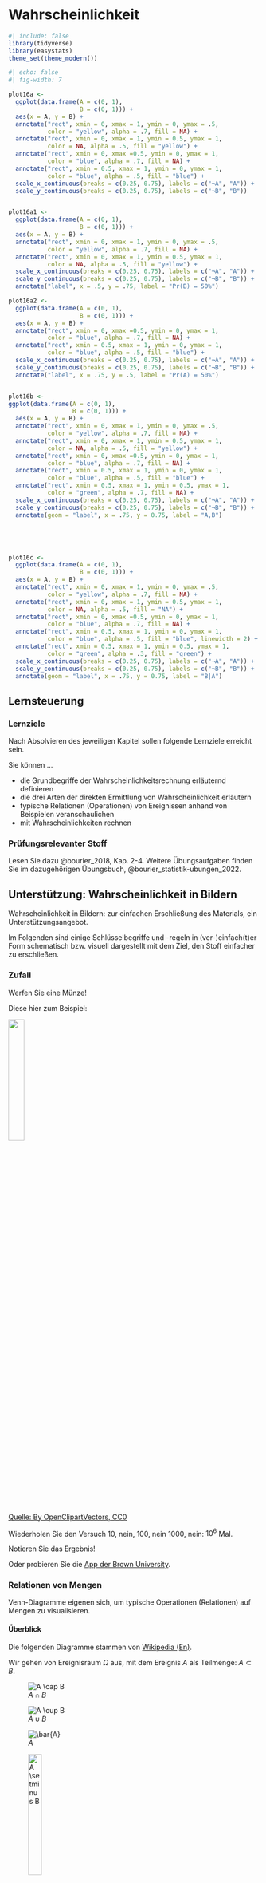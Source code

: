 
# Wahrscheinlichkeit

```r
#| include: false
library(tidyverse)
library(easystats)
theme_set(theme_modern())
```



```r
#| echo: false
#| fig-width: 7

plot16a <-
  ggplot(data.frame(A = c(0, 1),
                    B = c(0, 1))) +
  aes(x = A, y = B) +
  annotate("rect", xmin = 0, xmax = 1, ymin = 0, ymax = .5,
           color = "yellow", alpha = .7, fill = NA) +
  annotate("rect", xmin = 0, xmax = 1, ymin = 0.5, ymax = 1,
           color = NA, alpha = .5, fill = "yellow") +
  annotate("rect", xmin = 0, xmax =0.5, ymin = 0, ymax = 1,
           color = "blue", alpha = .7, fill = NA) +
  annotate("rect", xmin = 0.5, xmax = 1, ymin = 0, ymax = 1,
           color = "blue", alpha = .5, fill = "blue") +
  scale_x_continuous(breaks = c(0.25, 0.75), labels = c("¬A", "A")) +
  scale_y_continuous(breaks = c(0.25, 0.75), labels = c("¬B", "B"))


plot16a1 <-
  ggplot(data.frame(A = c(0, 1),
                    B = c(0, 1))) +
  aes(x = A, y = B) +
  annotate("rect", xmin = 0, xmax = 1, ymin = 0, ymax = .5,
           color = "yellow", alpha = .7, fill = NA) +
  annotate("rect", xmin = 0, xmax = 1, ymin = 0.5, ymax = 1,
           color = NA, alpha = .5, fill = "yellow") +
  scale_x_continuous(breaks = c(0.25, 0.75), labels = c("¬A", "A")) +
  scale_y_continuous(breaks = c(0.25, 0.75), labels = c("¬B", "B")) +
  annotate("label", x = .5, y = .75, label = "Pr(B) = 50%")

plot16a2 <-
  ggplot(data.frame(A = c(0, 1),
                    B = c(0, 1))) +
  aes(x = A, y = B) +
  annotate("rect", xmin = 0, xmax =0.5, ymin = 0, ymax = 1,
           color = "blue", alpha = .7, fill = NA) +
  annotate("rect", xmin = 0.5, xmax = 1, ymin = 0, ymax = 1,
           color = "blue", alpha = .5, fill = "blue") +
  scale_x_continuous(breaks = c(0.25, 0.75), labels = c("¬A", "A")) +
  scale_y_continuous(breaks = c(0.25, 0.75), labels = c("¬B", "B")) +
  annotate("label", x = .75, y = .5, label = "Pr(A) = 50%")


plot16b <-
ggplot(data.frame(A = c(0, 1),
                  B = c(0, 1))) +
  aes(x = A, y = B) +
  annotate("rect", xmin = 0, xmax = 1, ymin = 0, ymax = .5,
           color = "yellow", alpha = .7, fill = NA) +
  annotate("rect", xmin = 0, xmax = 1, ymin = 0.5, ymax = 1,
           color = NA, alpha = .5, fill = "yellow") +
  annotate("rect", xmin = 0, xmax =0.5, ymin = 0, ymax = 1,
           color = "blue", alpha = .7, fill = NA) +
  annotate("rect", xmin = 0.5, xmax = 1, ymin = 0, ymax = 1,
           color = "blue", alpha = .5, fill = "blue") +
  annotate("rect", xmin = 0.5, xmax = 1, ymin = 0.5, ymax = 1,
           color = "green", alpha = .7, fill = NA) +
  scale_x_continuous(breaks = c(0.25, 0.75), labels = c("¬A", "A")) +
  scale_y_continuous(breaks = c(0.25, 0.75), labels = c("¬B", "B")) +
  annotate(geom = "label", x = .75, y = 0.75, label = "A,B")





plot16c <-
  ggplot(data.frame(A = c(0, 1),
                    B = c(0, 1))) +
  aes(x = A, y = B) +
  annotate("rect", xmin = 0, xmax = 1, ymin = 0, ymax = .5,
           color = "yellow", alpha = .7, fill = NA) +
  annotate("rect", xmin = 0, xmax = 1, ymin = 0.5, ymax = 1,
           color = NA, alpha = .5, fill = "NA") +
  annotate("rect", xmin = 0, xmax =0.5, ymin = 0, ymax = 1,
           color = "blue", alpha = .7, fill = NA) +
  annotate("rect", xmin = 0.5, xmax = 1, ymin = 0, ymax = 1,
           color = "blue", alpha = .5, fill = "blue", linewidth = 2) +
  annotate("rect", xmin = 0.5, xmax = 1, ymin = 0.5, ymax = 1,
           color = "green", alpha = .3, fill = "green") +
  scale_x_continuous(breaks = c(0.25, 0.75), labels = c("¬A", "A")) +
  scale_y_continuous(breaks = c(0.25, 0.75), labels = c("¬B", "B")) +
  annotate(geom = "label", x = .75, y = 0.75, label = "B|A")


```

## Lernsteuerung


### Lernziele

Nach Absolvieren des jeweiligen Kapitel sollen folgende Lernziele erreicht sein.

Sie können ...


- die Grundbegriffe der Wahrscheinlichkeitsrechnung erläuternd definieren
- die drei Arten der direkten Ermittlung von Wahrscheinlichkeit erläutern
- typische Relationen (Operationen) von Ereignissen anhand von Beispielen veranschaulichen
- mit Wahrscheinlichkeiten rechnen



### Prüfungsrelevanter Stoff

Lesen Sie dazu @bourier_2018, Kap. 2-4. Weitere Übungsaufgaben finden Sie im dazugehörigen Übungsbuch, @bourier_statistik-ubungen_2022.



## Unterstützung: Wahrscheinlichkeit in Bildern

Wahrscheinlichkeit in Bildern: zur einfachen Erschließung des Materials,
ein Unterstützungsangebot.


Im Folgenden sind einige Schlüsselbegriffe und -regeln in (ver-)einfach(t)er Form schematisch bzw. visuell dargestellt mit dem Ziel, den Stoff einfacher zu erschließen.


### Zufall

Werfen Sie eine Münze!

Diese hier zum Beispiel:

![](https://upload.wikimedia.org/wikipedia/commons/thumb/a/a1/Coin-155597.svg/1024px-Coin-155597.svg.png){width=25%}

[Quelle: By OpenClipartVectors, CC0]( https://pixabay.com/pt/moeda-euro-europa-fran%C3%A7a-dinheiro-155597)

Wiederholen Sie den Versuch 10, nein, 100, nein 1000, nein: $10^6$ Mal.

Notieren Sie das Ergebnis!

Oder probieren Sie die [App der Brown University](https://seeing-theory.brown.edu/basic-probability/index.html#section1).



### Relationen von Mengen

Venn-Diagramme eigenen sich, um typische Operationen (Relationen) auf Mengen zu visualisieren.



#### Überblick

Die folgenden Diagramme stammen von [Wikipedia (En)](https://en.wikipedia.org/wiki/Venn_diagram).

Wir gehen von Ereignisraum $\Omega$ aus, mit dem Ereignis $A$ als Teilmenge: $A \subset B$.


::: {#fig-sets layout-ncol=2}




![$A \cap B$](https://upload.wikimedia.org/wikipedia/commons/thumb/9/99/Venn0001.svg/2560px-Venn0001.svg.png)




![$A \cup B$](https://upload.wikimedia.org/wikipedia/commons/thumb/3/30/Venn0111.svg/2560px-Venn0111.svg.png)




![$\bar{A}$](https://upload.wikimedia.org/wikipedia/commons/thumb/e/eb/Venn1010.svg/2560px-Venn1010.svg.png)






![$A \setminus B$](https://upload.wikimedia.org/wikipedia/commons/thumb/e/e6/Venn0100.svg/2560px-Venn0100.svg.png){width=25%}

Typische Mengenoperationen
:::



#### Disjunkte Ereignisse


(Engl. disjoint events)

$A= \{1,2,3\}; B= \{4,5,6\}$

$A$ und $B$ sind disjunkt: ihre Schnittmenge ist leer: $A \cap B = \emptyset$.





![](https://upload.wikimedia.org/wikipedia/commons/thumb/d/df/Disjunkte_Mengen.svg/2880px-Disjunkte_Mengen.svg.png){width=25%}





#### Eselsbrücke zur Vereinigungs- und Schnittmenge

![](http://www.rither.de/images/mathematik/stochastik/mengentheorie-und-venn-diagramme/ven_cup_cap.jpg){width=55%}

[Quelle: rither.de](http://www.rither.de/a/mathematik/stochastik/mengentheorie-und-venn-diagramme/)


#### Animationen


[Animation zu Mengenoperationen](https://seeing-theory.brown.edu/compound-probability/index.html)



[Animation zur Vereinigung von Mengen](https://www.geogebra.org/m/GEZV4xXc#material/cmXR8fHN)

[Quelle](Geogebra, J. Merschhemke)


### Additionssatz 

Der Additionssatz wird verwendet, wenn wir an der Wahrscheinlichkeit interessiert sind, dass *mindestens eines der Ereignisse* eintritt.

#### Diskunkte Ereignisse

$\Omega = {1,2,3,4,5,6}$



$\boxed{1\; 2\; 3\; 4\; 5\; 6}$

Gesucht sei die Wahrscheinlichkeit des Ereignis $A=\{1,2\}$.


$\boxed{\boxed{1\; 2}\; \color{grey}{ 3\; 4\; 5\; 6}}$

$P(1 \cup 2) = \frac{1}{6} + \frac{1}{6} = \frac{2}{6}$


#### Allgemein (disjunkt oder nicht disjunkt)


Bei der Addition der Wahrscheinlichkeiten für $A$ und $B$ wird der Schnitt $A\cap B$ doppelt erfasst. Er muss daher noch abgezogen werden:



$$P(A \cup B) = P(A) + P(B) - P(A\cap B)$$
$A \cup B$

![](https://upload.wikimedia.org/wikipedia/commons/thumb/3/30/Venn0111.svg/2560px-Venn0111.svg.png){width=25%}

$A \cap B$


![](https://upload.wikimedia.org/wikipedia/commons/thumb/9/99/Venn0001.svg/2560px-Venn0001.svg.png){width=25%}




### Bedingte Wahrscheinlichkeit


#### Animation


Schauen Sie sich mal diese [Wahnsinnsanimation von Victor Powell an](https://setosa.io/conditional/). Hammer!


#### Schema

```r
#| echo: false
plots(plot16a1, plot16a2, plot16c)
```



Bedingte Wahrscheinlichkeit ist vergleichbar zu Filtern einer Tabelle:

```r
#| echo: true
d <- 
  tibble::tribble(
      ~id, ~A, ~B,
      "1", 1L, 0L,
      "2", 0L, 1L,
      "3", 1L, 1L,
      "4", 1L, 1L,
      "5", 0L, 0L,
  "SUMME", 4L, 4L
  )

```


$P(A) = 4/5$

$P(B) = 4/5$

$P(A \cap B) = 2/5$

$P(A|B) = 2/3$






### (Un-)Abhängigkeit

Stochastische Unabhängigkeit ist ein Spezialfall von Abhängigkeit: Es gibt sehr viele Ausprägungen für Abhängigkeit, aber nur eine für Unabhängigkeit.
Können wir Unabhängigkeit nachweisen, haben wir also eine starke Aussage getätigt.






```r
#| echo: false
library(titanic)

data("titanic_train")


plottitanic1 <-
titanic_train %>%
  select(Pclass, Survived) %>%
  mutate(Survived = factor(Survived)) %>%
  ggplot(aes(x = Pclass)) +
  geom_bar(aes(fill = Survived), position = "fill") +
  theme(legend.position = "bottom")


plottitanic2 <-
titanic_train %>%
  select(Survived, Embarked) %>%
  filter(Embarked %in% c("C", "Q", "S")) %>%
  mutate(Survived = factor(Survived)) %>%
  ggplot(aes(x = Embarked)) +
  geom_bar(aes(fill = Survived), position = "fill") +
  theme(legend.position = "bottom")



library(gmp)

plottitanic3 <-
  titanic_train %>%
  select(Survived, Age) %>%
  mutate(Age_prime = isprime(Age),
         Age_prime = factor(Age_prime)) %>%
  mutate(Survived = factor(Survived)) %>%
  ggplot(aes(x = Age_prime)) +
  geom_bar(aes(fill = Survived), position = "fill") +
  theme(legend.position = "bottom") +
  scale_x_discrete(breaks = c(0, 2),
                     labels = c("Nicht Prim", "Prim"))

# plottitanic3

```



Abhängig:

$P(A|B) \ne Pr(A) \ne Pr(A|\neg B)$
```r
#| echo: false
plottitanic1
```


Überleben auf der Titanic ist offenbar abhängig von der Passagierklasse.



Unabhängig:

$P(A|B) = Pr(A) = Pr(A|\neg B)$

```r
#| echo: false
plottitanic3 
```

Überleben auf der Titanic ist *un*abhängig vom Ereignis *Alter ist eine Primzahl*.







Sind die Ereignisse *Tod durch Covid*  bzw. *Impfquote* ($A$) und *Land*^[hier mit den zwei Ausprägungen *DEU* und *USA*] ($B$) voneinander abhängig?

```r
#| message: false
#| echo: false

# source: https://ourworldindata.org/covid-vaccinations
# access date: 2021-09-24
# licence: https://ourworldindata.org/covid-vaccinations#licence



dfile <- "/Users/sebastiansaueruser/datasets/Covid/owid-covid-data.csv"

library(lubridate)

d <- read_csv(dfile)

d2<-
  d %>%
  filter(iso_code %in% c("DEU", "USA")) %>%
  mutate(date = as_date(date)) %>%
  rename(Land = iso_code) %>%
  select(date,
         Land,
         #total_deaths,
         #new_deaths,
         people_fully_vaccinated_per_hundred,
         total_deaths_per_million,
         #new_vaccinations,
         total_vaccinations) %>%
  filter(date == "2021-09-23") %>%
  group_by(Land)


# d2 %>%
#   ungroup() %>%
#   count(people_fully_vaccinated_per_hundred)

plot_covid1 <-
  d2 %>%
  ggplot(aes(x = Land,
             y = people_fully_vaccinated_per_hundred)) +
  geom_col() +
  labs(title = "Anteil komplett geimpfter Personen",
       subtitle = "2021-09-23")




plot_covid2 <-
  d2 %>%
  ggplot(aes(x = Land,
             y = total_deaths_per_million)) +
  geom_col()+
  labs(title = "Corona-Tote pro Million",
       subtitle = "2021-09-23")
```

Ja, da in beiden Diagrammen gilt: $P(A|B) \ne Pr(A) \ne Pr(A|\neg B)$.


```r
#| echo: false
plot_covid1
```


```r
#| echo: false
plot_covid2
```



Daten von [Our World in Data](https://ourworldindata.org/covid-deaths).











### Multiplikationssatz

Der Multiplikationssatz wird verwendet, wenn wir an der Wahrscheinlichkeit interessiert sind, dass *alle Ereignisse* eintreten.


#### Unabhängige Ereignisse


Wir werfen eine faire Münze *zwei* Mal:


![](img/muenz1.png)


```r
#| echo: false
tibble::tribble(
  ~Ereignis,               ~Pr,
       "0K", "1/2 * 1/2 = 1/4",
       "1K", "1/4 + 1/4 = 1/2",
       "2K", "1/2 * 1/2 = 1/4"
  )
```

Wir werfen eine faire Münze *drei* Mal:

![](img/muenz2.png)



```r
#| echo: false
tibble::tribble(
  ~Ereignis,                     ~Pr,
       "0K", "1/2 * 1/2 * 1/2 = 1/8",
       "1K", "1/8 + 1/8 + 1/8 = 3/8",
       "2K",          "3 * 1/8 = 3/8",
       "3K", "1/2 * 1/2 * 1/2 = 1/8"
  ) 
```




$Pr(AB) = Pr(A) \cdot Pr(B) = 50\% \cdot 50\% = 25\%$

```r
#| echo: false
plots(plot16a1, plot16a2, plot16c)
```


Es gilt also: $P(A\cap B) = P(A) \cdot P(B) = P(B) \cdot P(A)$.


#### Kalt und Regen

Von @mcelreath_statistical_2020 stammt diese Verdeutlichung der gmeinsamen Wahrscheinlichkeit:

Was ist die Wahrscheinlichkeit für *kalt und Regen*?

Die Wahrscheinlichkeit für kalt und Regen ist die Wahrscheinlichkeit von *Regen*, wenn's *kalt* ist mal die Wahrscheinlichkeit von *Kälte.*

Ebenfalls gilt:

Die Wahrscheinlichkeit für kalt und Regen ist die Wahrscheinlichkeit von *Kälte*, wenn's *regnet* mal die Wahrscheinlichkeit von *Regen*.

Das Gesagt als Emoji-Gleichung:

$P(❄️ und ⛈️) = P(⛈️ |❄️ ) \cdot P(❄️) =  P(❄️ |⛈️ ) \cdot P(⛈️) = P(⛈️ und  ❄️)$



Allgemein:

$P(A\cap B) = P(A) \cdot P(B|A) = P(B) \cdot P(A|B)$


Man kann also die "Gleichung drehen".

#### Abhängige Ereignisse



Ein Baumdiagramm bietet sich zur Visualisierung abhängiger Ereignisse an. Für unabhängige Ereignisse übrigens auch.


In einer Urne befinden sich fünf Kugeln, vonen vier rot sind und eine blau ist.

wie groß ist die Wahrscheinlichkeit, dass bei zwei Ziehungen ohne Zurückelgen (*ZOZ*) *zwei rote Kugeln* gezogen werden [@bourier_2018], S. 47.


Hier ist unsere Urne:

$$\boxed{\color{red}{R, R, R, R}, \color{blue}B}$$

Und jetzt ziehen wir. Hier ist das Baumdiagramm:


```mermaid
flowchart LR
  A[Start] -->|4/5|B[1. Zug: R]
  A -->|1/5|C[1. Zug: B]
  B -->|3/4|D[2. Zug: R]
  B -->|1/4|E[2. Zug: B]
  D --- H[Fazit: RR:  12/20]
  E --- I[Fazit: RB: 4/20]
  C -->|4/4|F[2. Zug: R]
  C -->|0/4|G[2. Zug: B]
  F --- J[Fazit: BR: 4/20]
  G --- K[Fazit: BB: 0/20]
```



Es gilt also: $P(A\cap B) = P(A) \cdot P(B|A)$.



### Totale Wahrscheinlichkeit




Hier ist das Baumdiagramm für die Aufgabe @bourier_2018, S. 56.

```mermaid
flowchart LR
  A[Start] -->|0.6|B[A1]
  A -->|0.1|C[A2]
  A -->|0.3|D[A3]
  B -->|0.05|E[B]
  B -.->|0.95|F[Nicht-B]
  C -->|0.02|G[B]
  C -.->|0.98|H[Nicht-B]
  D -->|0.04|I[B]
  D -.->|0.96|J[Nicht-B]
```



Gesucht ist die Wahrscheinlichkeit $P(B)$.

Dazu addieren wir die Warhscheinlichkeiten der relevanten Äste.

```r
W_total <- 0.6 * 0.05 + 0.1 * 0.02 + 0.3 * 0.04
W_total
```

Die totale Wahrscheinlichkeit beträgt also $P(B) = 4.4\%$.

Einfacher noch ist es, wenn man anstelle von Wahrscheinlichkeiten absolute Häufigkeiten verwendet.


### Bayes

#### Bayes als Baum

Gesucht sei $P(A_1|B)$.

Für Bayes' Formel setzt man die Wahrscheinlichkeit des  *günstigen* Ast zur Wahrscheinlichkeit aller relevanten Äste, $P(B)$.

Der günstige Ast ist hier schwarz gedruckt, die übrigen Äste gestrichelt.

```mermaid
flowchart LR
  A[Start] -->|0.6|B[A1]
  A -.->|0.1|C[A2]
  A -.->|0.3|D[A3]
  B --->|0.05|E[B]
  B -.->|0.95|F[Nicht-B]
  C -.->|0.02|G[B]
  C -.->|0.98|H[Nicht-B]
  D -.->|0.04|I[B]
  D -.->|0.96|J[Nicht-B]
```



$$P(A|B) = \frac{P(A1 \cap B)}{P(B)} = \frac{0.6 \cdot 0.05}{0.03 + 0.002 + 0.012} = \frac{0.03}{0.044} \approx 0.68$$

$P(A|B)$ beträgt also ca. 68%.

Zur Erinnerung $P(B)$ ist die totale Wahrscheinlichkeit.


#### Bayes als bedingte Wahrscheinlichkeit


Bayes' Theorem ist auch nur eine normale bedingte Wahrscheinlichkeit:


$P(A|B) = \frac{\overbrace{ P(A\cap B)}^\text{umformen}}{P(B)}$

$P(A\cap B)$ kann man aber umformen:

$\frac{P(A\cap B)}{P(B)} = \frac{P(B|A) \cdot P(A)}{P(B)}$

Man kann sich Bayes' Theorem  auch wie folgt herleiten:



$P(A\cap B) = P(B \cap A) = P(A) \cdot P(B|A) = P(B) \cdot P(A|B)$

Dann lösen wir nach P$(A|B)$ auf:


$P(AB) = \frac{P(A) \cdot P(B|A)}{P(B)}$



#### Bayes-Video von 3b1b

Das [Video zu Bayes von 3b1b](https://youtu.be/HZGCoVF3YvM) verdeutlicht das Vorgehen mit der Bayes-Methode auf einfache und anschauliche Weise.
